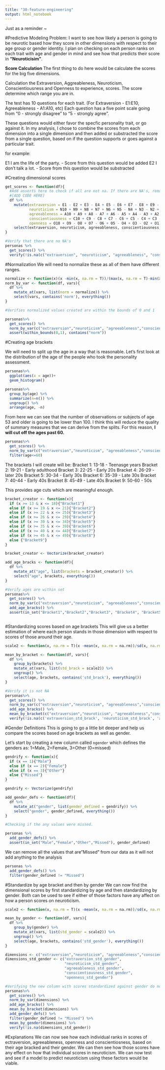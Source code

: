 ```yaml
---
title: "30-feature-engineering"
output: html_notebook
---
```

Just as a reminder ~

#Predictive Modeling Problem:
I want to see how likely a person is going to be neurotic based how they score in other dimensions with respect to their age group or gender identity. I plan on checking on each person ranks on each trait with age and gender in mind and see how that predicts their score in **"Neuroticisim"**. 

**Score Calculation**
The first thing to do here would be calculate the scores for the big five dimensions.

Calculation the Extraversion, Aggreableness, Neuroticism, Conscientiousness and Openness to experience, scores. 
The score determine which range you are in.

The test has 10 questions for each trait. (For Extraversion - E1:E10, Agreeableness - A1:A10, etc) Each question has a five point scale going from "0 -  strongly disagree" to "5 -  strongly agree".

These questions would either favor the specfic personality trait, or go against it. In my analysis, I chose to combine the scores from each dimension into a single dimension and then added or substracted the score from a single question, based on if the question supports or goes against a particular trait. 

for example:

E1	I am the life of the party. - Score from this question would be added
E2	I don't talk a lot. - Score from this question would be substracted

#Creating dimensional scores
```r

get_scores <- function(df){
  #Add asserts here to check if all are not na. If there are NA's, remove them. 
  #[ADD CODE HERE]
  df %>% 
    mutate(extraversion = E1 - E2 + E3 - E4 + E5 - E6 + E7 - E8 + E9 - E10, 
           neuroticism = N10 + N9 + N8 + N7 + N6 + N5 - N4 + N3 - N2 + N1, 
           agreeableness = A10 + A9 + A8 - A7 + A6 - A5 + A4 - A3 + A2 - A1, 
           conscientiousness = C10 + C9 - C8 + C7 - C6 + C5 - C4 + C3 - C2 + C1, 
           openness = O10 + O9 - O8 + O7 - O6 + O5 - O4 + O3 - O2 + O1) %>% 
    select(extraversion, neuroticism, agreeableness, conscientiousness, openness,  everything())
}

#Verify that there are no NA's
personas %>% 
  get_scores() %>% 
  verify(!is.na(c("extraversion", "neuroticism", "agreeableness", "conscientiousness", "openness")))

```

#Normalization
We will need to normalize these as all of them have different ranges. 

```r
normalize <- function(x)(x -min(x, na.rm = T))/(max(x, na.rm = T)-min(x, na.rm = T))
norm_by_var <- function(df, vars){
  df %>% 
    mutate_at(vars, list(norm = normalize)) %>% 
    select(vars, contains('norm'), everything())
}

#Verifies normalized values created are within the bounds of 0 and 1

personas%>% 
  get_scores() %>% 
  norm_by_var(c("extraversion","neuroticism", "agreeableness","conscientiousness", "openness")) %>% 
  assert(within_bounds(0,1), contains("norm"))

```

#Creating age brackets

We will need to split up the age in a way that is reasonable. Let's first look at the distribution of the age of the people who took the personality assessment. 

```r
personas%>% 
  ggplot(aes(x = age))+
  geom_histogram()

personas%>% 
  group_by(age) %>% 
  summarize(n=n()) %>% 
  ungroup() %>% 
  arrange(age, -n)
```
From here we can see that the number of observations or subjects of age 53 and older is going to be lower than 100. I think this will reduce the quality of summary measures that we can derive from the splits.
For this reason, **I will cut off the ages past 60.**

```r
personas%>% 
  get_scores() %>% 
  norm_by_var(c("extraversion","neuroticism", "agreeableness","conscientiousness", "openness")) %>% 
  filter(age<=60)

```


The brackets I will create will be:
Bracket 1: 13-18 - Teenasge years
Bracket 2: 19-21 - Early adulthood
Bracket 3: 22-25 - Early 20s
Bracket 4: 26-29 - later 20s
Bracket 5: 30-34 - Early 30s
Bracket 6: 35-39 - Late 30s
Bracket 7: 40-44 - Early 40s
Bracket 8: 45-49 - Late 40s
Bracket 9: 50-60 - 50s 

This provides age cuts which are meaningful enough. 

```r

bracket_creator <- function(x){
  if (x >= 13 & x <= 18){"Bracket1"}
  else if (x >= 19 & x <= 21){"Bracket2"}
  else if (x >= 22 & x <= 25){"Bracket3"}
  else if (x >= 26 & x <= 29){"Bracket4"}
  else if (x >= 30 & x <= 34){"Bracket5"}
  else if (x >= 35 & x <= 39){"Bracket6"}
  else if (x >= 40 & x <= 44){"Bracket7"}
  else if (x >= 45 & x <= 49){"Bracket8"}
  else {"Bracket9"}
}

bracket_creator <- Vectorize(bracket_creator)

add_age_bracks <- function(df){
  df %>% 
    mutate_at("age", list(brackets = bracket_creator)) %>% 
    select("age", brackets, everything())
}

#Verify ages are within set
personas%>% 
  get_scores() %>% 
  norm_by_var(c("extraversion","neuroticism", "agreeableness","conscientiousness", "openness")) %>% 
  add_age_bracks() %>% 
  assert(in_set("Bracket1","Bracket2","Bracket3", "Bracket4", "Bracket5", "Bracket6", "Bracket7","Bracket8", "Bracket9"), brackets)
  

```

#Standardizing scores based on age brackets
This will give us a better estimation of where each person stands in those dimension with respect to scores of those around their age. 
```r
scale2 <- function(x, na.rm = T)(x -mean(x, na.rm = na.rm))/sd(x, na.rm = na.rm)

mean_by_bracket <- function(df, vars){
  df %>% 
    group_by(brackets) %>% 
    mutate_at(vars, list(std_brack = scale2)) %>% 
    ungroup() %>% 
    select(age, brackets, contains('std_brack'), everything())
}

#Verify it is not NA
personas%>% 
  get_scores() %>% 
  norm_by_var(c("extraversion","neuroticism", "agreeableness","conscientiousness", "openness")) %>% 
  add_age_bracks() %>% 
  mean_by_bracket(c("extraversion","neuroticism", "agreeableness","conscientiousness", "openness")) %>% 
  verify(!is.na(c('extraversion_std_brack', 'neuroticism_std_brack', 'agreeableness_std_brack', 'conscientiousness_std_brack','openness_std_brack')))
```

#Gender Definitions
This is going to go a little bit deeper and help us compare the scores based on age brackets as well as gender. 

Let's start by creating a new column called `ngender` which defines the genders as:
1=Male, 2=Female, 3=Other (0=missed)
```r
gendrify <- function(x){
  if (x == 1){"Male"}
  else if (x == 2){"Female"}
  else if (x == 3){"Other"}
  else {"Missed"}
}

gendrify <- Vectorize(gendrify)

add_gender_defs <- function(df){
  df %>% 
    mutate_at("gender", list(gender_defined = gendrify)) %>% 
    select("gender", gender_defined, everything())
}

#Checking if the any values were missed.

personas %>% 
  add_gender_defs() %>% 
  assert(in_set("Male","Female","Other","Missed"), gender_defined)

```

We can remove all the values that are"Missed" from our data as it will not add anything to the analysis
```r
personas %>% 
  add_gender_defs() %>% 
  filter(gender_defined != "Missed")
```

#Standardize by age bracket and then by gender
We can now find the dimensional scores by first standardizing by age and then standardizing by gender. Both can be used to see if either of those factors have any affect on how a person scores on neuroticism.
```r
scale2 <- function(x, na.rm = T)(x -mean(x, na.rm = na.rm))/sd(x, na.rm = na.rm)

mean_by_gender <- function(df, vars){
  df %>% 
    group_by(gender) %>% 
    mutate_at(vars, list(std_gender = scale2)) %>% 
    ungroup() %>% 
    select(age, brackets, contains('std_gender'), everything())
}

dimensions <- c("extraversion","neuroticism", "agreeableness","conscientiousness", "openness")
dimensions_std_gender <- c("extraversion_std_gender",
                           "neuroticism_std_gender", 
                           "agreeableness_std_gender",
                           "conscientiousness_std_gender", 
                           "openness_std_gender")

#Verifying the new column with scores standardized against gender do not have any NA's
personas%>% 
  get_scores() %>% 
  norm_by_var(dimensions) %>% 
  add_age_bracks() %>% 
  mean_by_bracket(dimensions) %>% 
  add_gender_defs() %>% 
  filter(gender_defined != "Missed") %>% 
  mean_by_gender(dimensions) %>% 
  verify(!is.na(dimensions_std_gender))

```

#Explanations
We can now see how each individual ranks in scores of ectraversion, agreeableness, openness and conscientiosness, based on their age bracked and their gender. We can then see how those scores have any effect on how that individual scores in neuroticism. We can now test and see if a model to predict neuroticism using these factors would be viable. 
